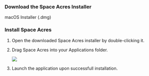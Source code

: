 
### Download the Space Acres Installer
<div className={`${styles.buttons} ${styles.flexContainer}`}>
    <Link
        className="button button--secondary"
        to="https://github.com/autonomys/space-acres/releases/download/0.1.33/space-acres-0.1.33.dmg"
        style={{ display: 'flex', flexDirection: 'column', alignItems: 'center', justifyContent: 'center', textAlign: 'center', padding: '10px' }}>
        <span style={{ fontSize: '20px' }}>macOS Installer</span>
        <span style={{ fontSize: '14px' }}>(.dmg)</span>
    </Link>
</div>

### Install Space Acres

1. Open the downloaded Space Acres installer by double-clicking it. 
2. Drag Space Acres into your Applications folder.
    
    ![](/img/doc-imgs/space-acres/mac-space-acres-setup-1.png)
    
3. Launch the application upon successfull installation. 